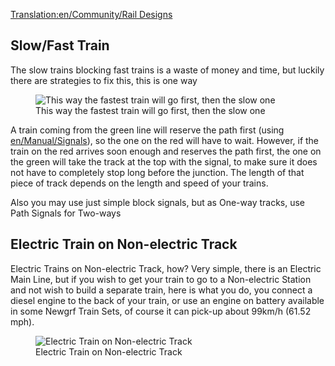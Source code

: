 [[Translation:en/Community/Rail Designs]]
{{fr/Traduction|en/Community/Rail Designs|0}}
{{fr/Manual/Table des matières}}
==Slow/Fast Train==
The slow trains blocking fast trains is a waste of money and time, but luckily there are strategies to fix this, this is one way

[[File:en/Community/Rail design1.png|center|frame|This way the fastest train will go first, then the slow one]]

A train coming from the green line will reserve the path first (using [[en/Manual/Signals]]), so the one on the red will have to wait. However, if the train on the red arrives soon enough and reserves the path first, the one on the green will take the track at the top with the signal, to make sure it does not have to completely stop long before the junction. The length of that piece of track depends on the length and speed of your trains.

Also you may use just simple block signals, but as One-way tracks, use Path Signals for Two-ways

==Electric Train on Non-electric Track==

Electric Trains on Non-electric Track, how? Very simple, there is an Electric Main Line, but if you wish to get your train to go to a Non-electric Station and not wish to build a separate train, here is what you do, you connect a diesel engine to the back of your train, or use an engine on battery available in some Newgrf Train Sets, of course it can pick-up about 99km/h (61.52 mph).

[[File:en/Community/Snapshot7.png|thumb|center|Electric Train on Non-electric Track]]